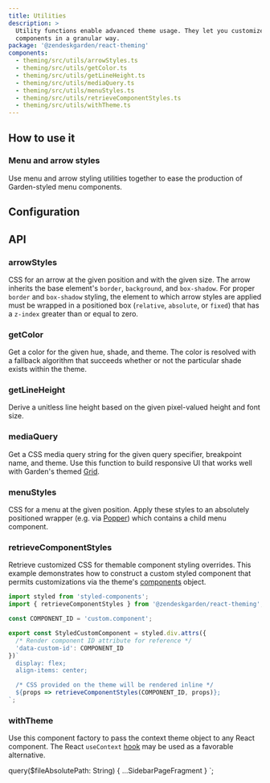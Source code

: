 ```yaml
---
title: Utilities
description: >
  Utility functions enable advanced theme usage. They let you customize
  components in a granular way.
package: '@zendeskgarden/react-theming'
components:
  - theming/src/utils/arrowStyles.ts
  - theming/src/utils/getColor.ts
  - theming/src/utils/getLineHeight.ts
  - theming/src/utils/mediaQuery.ts
  - theming/src/utils/menuStyles.ts
  - theming/src/utils/retrieveComponentStyles.ts
  - theming/src/utils/withTheme.ts
---
```


## How to use it

### Menu and arrow styles

Use menu and arrow styling utilities together to ease the production of
Garden-styled menu components.


<CodeExample code={MenuArrowStylesCode}>
  <MenuArrowStyles />
</CodeExample>

## Configuration


<Configuration reactPackage={props.data.mdx.package} components={COMPONENTS} isTheming />

## API

### arrowStyles

CSS for an arrow at the given position and with the given size. The arrow
inherits the base element's `border`, `background`, and `box-shadow`. For
proper `border` and `box-shadow` styling, the element to which arrow styles
are applied must be wrapped in a positioned box (`relative`, `absolute`, or
`fixed`) that has a `z-index` greater than or equal to zero.

<PropSheet components={COMPONENTS} componentName="arrowStyles" headerName="Parameter" />

### getColor

Get a color for the given hue, shade, and theme. The color is resolved with a
fallback algorithm that succeeds whether or not the particular shade exists
within the theme.

<PropSheet components={COMPONENTS} componentName="getColor" headerName="Parameter" />

### getLineHeight

Derive a unitless line height based on the given pixel-valued height and font size.

<PropSheet components={COMPONENTS} componentName="getLineHeight" headerName="Parameter" />

### mediaQuery

Get a CSS media query string for the given query specifier, breakpoint name,
and theme. Use this function to build responsive UI that works well with
Garden's themed [Grid](/components/grid).

<PropSheet components={COMPONENTS} componentName="mediaQuery" headerName="Parameter" />

### menuStyles

CSS for a menu at the given position. Apply these styles to an absolutely
positioned wrapper (e.g. via [Popper](https://popper.js.org/)) which contains
a child menu component.

<PropSheet components={COMPONENTS} componentName="menuStyles" headerName="Parameter" />

### retrieveComponentStyles

Retrieve customized CSS for themable component styling overrides. This
example demonstrates how to construct a custom styled component that permits
customizations via the theme's
[components](/components/theme-object#components) object.

```jsx
import styled from 'styled-components';
import { retrieveComponentStyles } from '@zendeskgarden/react-theming';

const COMPONENT_ID = 'custom.component';

export const StyledCustomComponent = styled.div.attrs({
  /* Render component ID attribute for reference */
  'data-custom-id': COMPONENT_ID
})`
  display: flex;
  align-items: center;

  /* CSS provided on the theme will be rendered inline */
  ${props => retrieveComponentStyles(COMPONENT_ID, props)};
`;
```

<PropSheet components={COMPONENTS} componentName="retrieveComponentStyles" headerName="Parameter" />

### withTheme

Use this component factory to pass the context theme object to any React
component. The React `useContext`
[hook](https://styled-components.com/docs/advanced#via-usecontext-react-hook)
may be used as a favorable alternative.

<PropSheet components={COMPONENTS} componentName="withTheme" headerName="Parameter" />


  query($fileAbsolutePath: String) {
    ...SidebarPageFragment
  }
`;
